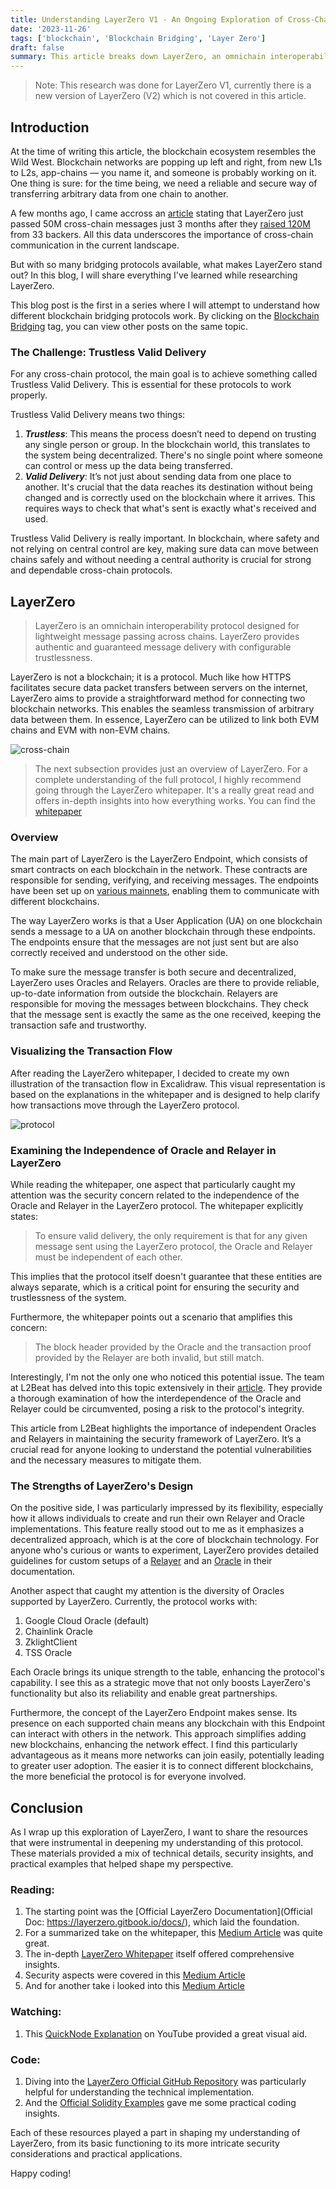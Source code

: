 ```yaml
---
title: Understanding LayerZero V1 - An Ongoing Exploration of Cross-Chain Communication
date: '2023-11-26'
tags: ['blockchain', 'Blockchain Bridging', 'Layer Zero']
draft: false
summary: This article breaks down LayerZero, an omnichain interoperability protocol
---
```


> Note: This research was done for LayerZero V1, currently there is a new version of LayerZero (V2) which is not covered in this article.


## Introduction

At the time of writing this article, the blockchain ecosystem resembles the Wild West. Blockchain networks are popping up left and right, from new L1s to L2s, app-chains — you name it, and someone is probably working on it. One thing is sure: for the time being, we need a reliable and secure way of transferring arbitrary data from one chain to another.

A few months ago, I came accross an [article](https://www.coindesk.com/business/2023/07/25/bridge-protocol-layerzero-passes-50m-cross-chain-messages/) stating that LayerZero just passed 50M cross-chain messages just 3 months after they [raised 120M](https://www.coindesk.com/business/2023/04/04/crypto-protocol-layerzero-raises-120m-series-b-at-3b-valuation/?_gl=1*kuqhfq*_up*MQ..*_ga*NjQwNDA2NDY0LjE3MDEwMzQzODM.*_ga_VM3STRYVN8*MTcwMTAzNDM4Mi4xLjAuMTcwMTAzNDM4Mi4wLjAuMA..) from 33 backers.
All this data underscores the importance of cross-chain communication in the current landscape.

But with so many bridging protocols available, what makes LayerZero stand out? In this blog, I will share everything I've learned while researching LayerZero.

This blog post is the first in a series where I will attempt to understand how different blockchain bridging protocols work. By clicking on the [Blockchain Bridging](https://0x-opacic-web.vercel.app/tags/blockchain-bridging) tag, you can view other posts on the same topic.

### The Challenge: Trustless Valid Delivery

For any cross-chain protocol, the main goal is to achieve something called Trustless Valid Delivery. This is essential for these protocols to work properly.

Trustless Valid Delivery means two things:
1. ***Trustless***: This means the process doesn’t need to depend on trusting any single person or group. In the blockchain world, this translates to the system being decentralized. There's no single point where someone can control or mess up the data being transferred.
2. ***Valid Delivery***: It’s not just about sending data from one place to another. It's crucial that the data reaches its destination without being changed and is correctly used on the blockchain where it arrives. This requires ways to check that what's sent is exactly what's received and used.

Trustless Valid Delivery is really important. In blockchain, where safety and not relying on central control are key, making sure data can move between chains safely and without needing a central authority is crucial for strong and dependable cross-chain protocols.


## LayerZero

> LayerZero is an omnichain interoperability protocol designed for lightweight message passing across chains. LayerZero provides authentic and guaranteed message delivery with configurable trustlessness.

LayerZero is not a blockchain; it is a protocol. Much like how HTTPS facilitates secure data packet transfers between servers on the internet, LayerZero aims to provide a straightforward method for connecting two blockchain networks. This enables the seamless transmission of arbitrary data between them. In essence, LayerZero can be utilized to link both EVM chains and EVM with non-EVM chains.

![cross-chain](/static/images/layerZero/cross-chain.png)

> The next subsection provides just an overview of LayerZero. For a complete understanding of the full protocol, I highly recommend going through the LayerZero whitepaper. It's a really great read and offers in-depth insights into how everything works. You can find the [whitepaper](https://layerzero.network/publications/LayerZero_Whitepaper_V1.1.pdf)

### Overview

The main part of LayerZero is the LayerZero Endpoint, which consists of smart contracts on each blockchain in the network. 
These contracts are responsible for sending, verifying, and receiving messages. The endpoints have been set up on [various mainnets](https://layerzero.gitbook.io/docs/technical-reference/mainnet/supported-chain-ids), 
enabling them to communicate with different blockchains.

The way LayerZero works is that a User Application (UA) on one blockchain sends a message to a UA on another blockchain through these endpoints. 
The endpoints ensure that the messages are not just sent but are also correctly received and understood on the other side.

To make sure the message transfer is both secure and decentralized, LayerZero uses Oracles and Relayers. 
Oracles are there to provide reliable, up-to-date information from outside the blockchain. 
Relayers are responsible for moving the messages between blockchains. They check that the message sent is exactly the same as the one received, keeping the transaction safe and trustworthy.


### Visualizing the Transaction Flow

After reading the LayerZero whitepaper, I decided to create my own illustration of the transaction flow in Excalidraw. 
This visual representation is based on the explanations in the whitepaper and is designed to help clarify how transactions move through the LayerZero protocol.

![protocol](/static/images/layerZero/protocol.png)

### Examining the Independence of Oracle and Relayer in LayerZero

While reading the whitepaper, one aspect that particularly caught my attention was the security concern related to the independence of the Oracle and Relayer in the LayerZero protocol. The whitepaper explicitly states: 

> To ensure valid delivery, the only requirement is that for any given message sent using the LayerZero protocol, the Oracle and Relayer must be independent of each other.

This implies that the protocol itself doesn't guarantee that these entities are always separate, which is a critical point for ensuring the security and trustlessness of the system.

Furthermore, the whitepaper points out a scenario that amplifies this concern: 

> The block header provided by the Oracle and the transaction proof provided by the Relayer are both invalid, but still match.

Interestingly, I'm not the only one who noticed this potential issue. The team at L2Beat has delved into this topic extensively in their [article](https://medium.com/l2beat/circumventing-layer-zero-5e9f652a5d3e). They provide a thorough examination of how the interdependence of the Oracle and Relayer could be circumvented, posing a risk to the protocol's integrity.

This article from L2Beat highlights the importance of independent Oracles and Relayers in maintaining the security framework of LayerZero. It’s a crucial read for anyone looking to understand the potential vulnerabilities and the necessary measures to mitigate them.

### The Strengths of LayerZero's Design

On the positive side,  I was particularly impressed by its flexibility, especially how it allows individuals to create and run their own Relayer and Oracle implementations. 
This feature really stood out to me as it emphasizes a decentralized approach, which is at the core of blockchain technology. 
For anyone who's curious or wants to experiment, LayerZero provides detailed guidelines for custom setups of a [Relayer](https://layerzero.gitbook.io/docs/ecosystem/relayer) and an [Oracle](https://layerzero.gitbook.io/docs/ecosystem/oracle) in their documentation.

Another aspect that caught my attention is the diversity of Oracles supported by LayerZero. Currently, the protocol works with:
1. Google Cloud Oracle (default)
2. Chainlink Oracle
3. ZklightClient
4. TSS Oracle

Each Oracle brings its unique strength to the table, enhancing the protocol's capability. I see this as a strategic move that not only boosts LayerZero's functionality but also its reliability and enable great partnerships.

Furthermore, the concept of the LayerZero Endpoint makes sense. Its presence on each supported chain means any blockchain with this Endpoint can interact with others in the network. 
This approach simplifies adding new blockchains, enhancing the network effect.
I find this particularly advantageous as it means more networks can join easily, potentially leading to greater user adoption. 
The easier it is to connect different blockchains, the more beneficial the protocol is for everyone involved.

## Conclusion 

As I wrap up this exploration of LayerZero, I want to share the resources that were instrumental in deepening my understanding of this protocol. These materials provided a mix of technical details, security insights, and practical examples that helped shape my perspective.

### Reading:

1. The starting point was the [Official LayerZero Documentation](Official Doc: https://layerzero.gitbook.io/docs/), which laid the foundation.
2. For a summarized take on the whitepaper, this [Medium Article](https://medium.com/coinmonks/layerzero-the-first-omnichain-interoperability-protocol-for-cross-chain-communication-e5d5e37b99a9) was quite great.
3. The in-depth [LayerZero Whitepaper](https://layerzero.network/pdf/LayerZero_Whitepaper_Release.pdf) itself offered comprehensive insights.
4. Security aspects were covered in this [Medium Article](https://medium.com/l2beat/circumventing-layer-zero-5e9f652a5d3e)
5. And for another take i looked into this [Medium Article](https://www.alphaplease.com/p/chainlink-ccip-layerzero-wars-crypto-web3)


### Watching:

1. This [QuickNode Explanation](https://www.youtube.com/watch?v=r4YHPN9qiGI) on YouTube provided a great visual aid.

### Code:

1. Diving into the [LayerZero Official GitHub Repository](https://github.com/LayerZero-Labs/LayerZero) was particularly helpful for understanding the technical implementation.
2. And the [Official Solidity Examples](https://github.com/LayerZero-Labs/solidity-examples) gave me some practical coding insights.

Each of these resources played a part in shaping my understanding of LayerZero, from its basic functioning to its more intricate security considerations and practical applications.

Happy coding!